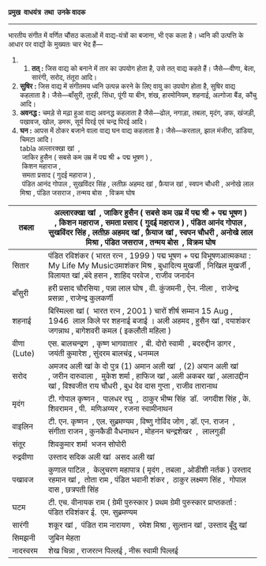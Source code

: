 **प्रमुख  वाधयंत्र  तथा  उनके वादक** 

---

भारतीय संगीत में वर्णित चौंसठ कलाओं में वाद्य-यंत्रों का बजाना, भी एक कला है। ध्वनि की उत्पत्ति के आधार पर वाद्यों के मुख्यतः चार भेद हैं—

1. 1.  **तत् :** जिस वाद्य को बनाने में तार का उपयोग होता है, उसे तत् वाद्य कहते हैं। जैसे—वीणा, बेला, सारंगी, सरोद, तंतूरा आदि।  
2.  **सुषिर :** जिस वाद्य में संगीतमय ध्वनि उत्पन्न करने के लिए वायु का उपयोग होता है, सुषिर वाद्य कहलाता है। जैसे—बाँसुरी, तुरही, सिंधा, पूंगी या बीन, शंख, हारमोनियम, शहनाई, अल्गोजा बैंड, कौंचु आदि।  
3.  **अवनद्ध :** चमड़े से मढ़ा हुआ वाद्य अवनद्ध कहलाता है जैसे—ढोल, नगाड़ा, तबला, मृदंग, डफ, खंजड़ी, पखावज, खोल, डमरू, सूर्य पिरई एवं चन्द्र पिरई आदि।  
4.  **घन :** आपस में ठोकर बजाने वाला वाद्य घन वाद्य कहलाता है। जैसे—करताल, झाल मंजीरा, डांडिया, चिमटा आदि।  
    tabla
    अल्लारक्खा खां  ,  
     जाकिर हुसैन ( सबसे कम उम्र में पद्म श्री + पद्म भूषण ) ,  
     किशन महाराज ,  
     समता प्रसाद ( गुदई महाराज ) ,  
     पंडित आनंद गोपाल , सुखविंदर सिंह , लतीफ़ अहमद खां , फ़ैयाज खां , स्वपन चौधरी , अनोखे लाल मिश्रा , पंडित जसराज , तन्मय बोस  , विक्रम घोष   

| तबला | अल्लारक्खा खां  , जाकिर हुसैन ( सबसे कम उम्र में पद्म श्री + पद्म भूषण ) , किशन महाराज , समता प्रसाद ( गुदई महाराज ) , पंडित आनंद गोपाल , सुखविंदर सिंह , लतीफ़ अहमद खां , फ़ैयाज खां , स्वपन चौधरी , अनोखे लाल मिश्रा , पंडित जसराज , तन्मय बोस  , विक्रम घोष |
| --- | --- |
| सितार | पंडित रविशंकर ( भारत रत्न , 1999 ) पद्म भूषण + पद्म विभूषणआत्मकथा : My Life My Musicउमाशंकर मिश्र , बुधादित्य मुखर्जी , निखिल मुखर्जी , विलायत खां ,बंदे हसन , शाहिद परवेज , राजीव जनार्दन |
| बाँसुरी | हरी प्रसाद चौरसिया , पन्ना लाल घोष , वी. कुंजमनी , ऐन. नीला ,  राजेन्द्र प्रसन्ना , राजेन्द्र कुलकर्णी |
| शहनाई | बिस्मिल्ला खां (  भारत रत्न , 2001 ) चारों शीर्ष सम्मान 15 Aug , 1946  लाल किले पर शहनाई बजाई । अली अहमद , हुसैन खां , दयाशंकर जगन्नाथ , बागेशवरी कमल ( इकलौती महिला ) |
| वीणा (Lute) | एस. बालचन्द्रण  , कृष्ण भागवातार  , बी. दोरो स्वामी  , बदरुद्दीन डागर , जयंती कुमारेश , सुंदरम बालचंद्र , धनम्मल |
| सरोद | अमजद अली खां के दो पुत्र (1) अमान अली खां  , (2) अयान अली खां , जरीन दारुवाला ,  मुकेश शर्मा , हाफिज खां , अली अकबर खां , अलाउद्दीन खां , विश्वजीत राय चौधरी , बुध देव दास गुप्ता , राजीव तारानाथ |
| मृदंग | टी. गोपाल कृष्णन ,  पालधर रघु  ,  ठाकुर भीष्म सिंह  डॉ.  जगदीश सिंह , के. शिवरामन , पी.  मणिअय्यर , रजना स्वामीनाथन |
| वाइलिन | टी. एन. कृष्णन  , एल. सुब्रमण्यम , विष्णु गोविंद जोग , डॉ. एन. राजन  , संगीता राजन , कुनकैडी वैधनाथन , मोहनन चन्द्रशेखर  ,  लालगुडी |
| संतूर | शिवकुमार शर्मा  भजन सोपोरी |
| रुद्रवीणा | उस्ताद सदिक अली खां  असद अली खां |
| पखावज | कुणाल पाटिल ,  केलुचरण महापात्र ( मृदंग , तबला , ओडीशी नर्तक ) उस्ताद रहमान खां ,  तोता राम , पंडित भवानी शंकर ,  ठाकुर लक्ष्मण सिंह ,  गोपाल दास , छत्रपती सिंह |
| घटम | टी. एच. वीनायक राम ( ग्रेमी पुरुस्कार ) प्रथम ग्रेमी पुरुस्कार प्राप्तकर्ता : पंडित रविशंकर ई.  एम. सुब्रमण्यम |
| सारंगी | शकूर खां ,  पंडित राम नारायण ,  रमेश मिश्रा , सुल्तान खां , उस्ताद बूँदु खां |
| सिमझनी | जुबिन मेहता |
| नादस्वरम | शेख चिन्ना , राजरत्न पिल्लई , नीरू स्वामी पिल्लई |